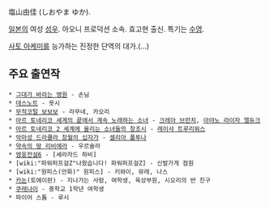塩山由佳 (しおやま ゆか). 

[[일본]]의 여성 [[성우]]. 아오니 프로덕션 소속. 효고현 출신. 특기는 [[수영]].

[[사토 아케미]]를 능가하는 진정한 단역의 대가.(...)

== 주요 출연작 ==
 * [[그대가 바라는 영원]] - 손님
 * [[데스노트]] - 욧시
 * [[무적코털 보보보]] - 라무네, 카오리
 * [[아르 토네리코 세계의 끝에서 계속 노래하는 소녀]] - [[크레아 브런치]], [[아야노 라이자 엘듀크]]
 * [[아르 토네리코 2 세계에 울리는 소녀들의 창조시]] - [[레이샤 트루리워스]]
 * [[악마성 드라큘라 창월의 십자가]] - [[셀리아 폴투나]]
 * [[약속의 땅 리비에라]] - 우르슐라
 * [[영웅전설6]] - [셰라자드 하비]
 * [wiki:"파워퍼프걸Z"나왔습니다! 파워퍼프걸Z] - 신발가게 점원
 * [wiki:"원피스(만화)" 원피스] - 키와이, 뮤레, 나스
 * [[카논]](토에이판) - 지나가는 사람, 여학생, 육상부원, 시오리의 반 친구
 * [[쿠레나이]] - 중학교 1학년 여학생
 * 파이어 스톰 - 루시
